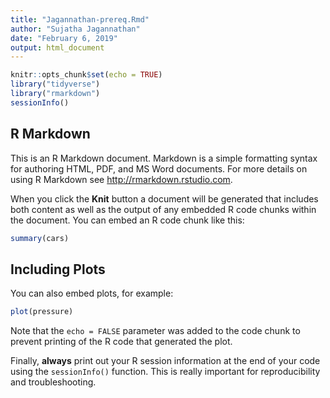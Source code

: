 ```yaml
---
title: "Jagannathan-prereq.Rmd"
author: "Sujatha Jagannathan"
date: "February 6, 2019"
output: html_document
---
```


```r
knitr::opts_chunk$set(echo = TRUE)
library("tidyverse")
library("rmarkdown")
sessionInfo()
```


## R Markdown

This is an R Markdown document. Markdown is a simple formatting syntax for authoring HTML, PDF, and MS Word documents. For more details on using R Markdown see <http://rmarkdown.rstudio.com>.

When you click the **Knit** button a document will be generated that includes both content as well as the output of any embedded R code chunks within the document. You can embed an R code chunk like this:

```r
summary(cars)
```

## Including Plots

You can also embed plots, for example:

```r
plot(pressure)
```

Note that the `echo = FALSE` parameter was added to the code chunk to prevent printing of the R code that generated the plot.

Finally, __always__ print out your R session information at the end of your code using the `sessionInfo()` function. This is really important for reproducibility and troubleshooting.

